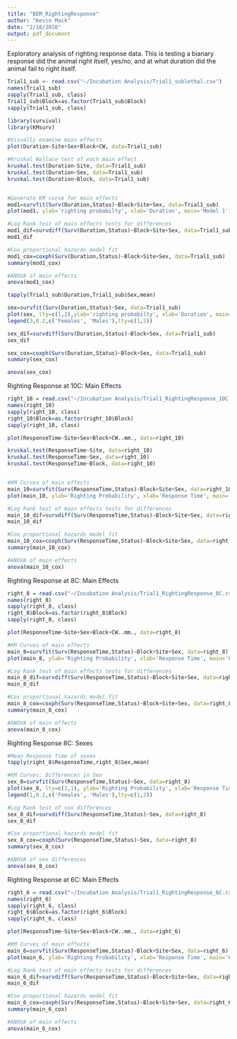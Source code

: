 ```yaml
---
title: "BEM_RightingResponse"
author: "Kevin Mack"
date: "2/18/2016"
output: pdf_document
---
```


Exploratory analysis of righting response data. This is testing a bianary response did the animal right itself, yes/no, and at what duration did the animal fail to right itself. 
```r
Trial1_sub <- read.csv("~/Incubation Analysis/Trial1_sublethal.csv")
names(Trial1_sub)
sapply(Trial1_sub, class)
Trial1_sub$Block=as.factor(Trial1_sub$Block)
sapply(Trial1_sub, class)

library(survival)
library(KMsurv)

#Visually examine main effects
plot(Duration~Site+Sex+Block+CW, data=Trial1_sub)

#Kruskal Wallace test of each main effect
kruskal.test(Duration~Site, data=Trial1_sub)
kruskal.test(Duration~Sex, data=Trial1_sub)
kruskal.test(Duration~Block, data=Trial1_sub)


#Generate KM curve for main effects
mod1=survfit(Surv(Duration,Status)~Block+Site+Sex, data=Trial1_sub)
plot(mod1, ylab='righting probabilty', xlab='Duration', main='Model 1') 

#Log Rank test of main effects tests for differences
mod1_dif=survdiff(Surv(Duration,Status)~Block+Site+Sex, data=Trial1_sub)
mod1_dif

#Cox proportional hazards model fit
mod1_cox=coxph(Surv(Duration,Status)~Block+Site+Sex, data=Trial1_sub)
summary(mod1_cox)

#ANOVA of main effects 
anova(mod1_cox)
```


```r
tapply(Trial1_sub$Duration,Trial1_sub$Sex,mean)

sex=survfit(Surv(Duration,Status)~Sex, data=Trial1_sub)
plot(sex, lty=c(1,2),ylab='righting probabilty', xlab='Duration', main='Sex')
legend(3,0.2,c('Females', 'Males'),lty=c(1,2))

sex_dif=survdiff(Surv(Duration,Status)~Block+Sex, data=Trial1_sub)
sex_dif

sex_cox=coxph(Surv(Duration,Status)~Block+Sex, data=Trial1_sub)
summary(sex_cox)

anova(sex_cox)
```










Righting Response at 10C: Main Effects
```r
right_10 = read.csv("~/Incubation Analysis/Trial1_RightingResponse_10C.csv")
names(right_10)
sapply(right_10, class)
right_10$Block=as.factor(right_10$Block)
sapply(right_10, class)

plot(ResponseTime~Site+Sex+Block+CW..mm., data=right_10)

kruskal.test(ResponseTime~Site, data=right_10)
kruskal.test(ResponseTime~Sex, data=right_10)
kruskal.test(ResponseTime~Block, data=right_10)


#KM Curves of main effects
main_10=survfit(Surv(ResponseTime,Status)~Block+Site+Sex, data=right_10)
plot(main_10, ylab='Righting Probability', xlab='Response Time', main='10 C') #disregard this

#Log Rank test of main effects tests for differences
main_10_dif=survdiff(Surv(ResponseTime,Status)~Block+Site+Sex, data=right_10)
main_10_dif

#Cox proportional hazards model fit
main_10_cox=coxph(Surv(ResponseTime,Status)~Block+Site+Sex, data=right_10)
summary(main_10_cox)

#ANOVA of main effects 
anova(main_10_cox)

```

Righting Response at 8C: Main Effects
```r
right_8 = read.csv("~/Incubation Analysis/Trial1_RightingResponse_8C.csv")
names(right_8)
sapply(right_8, class)
right_8$Block=as.factor(right_8$Block)
sapply(right_8, class)

plot(ResponseTime~Site+Sex+Block+CW..mm., data=right_8)

#KM Curves of main effects
main_8=survfit(Surv(ResponseTime,Status)~Block+Site+Sex, data=right_8)
plot(main_8, ylab='Righting Probability', xlab='Response Time', main='8 C') #disregard this

#Log Rank test of main effects tests for differences
main_8_dif=survdiff(Surv(ResponseTime,Status)~Block+Site+Sex, data=right_8)
main_8_dif

#Cox proportional hazards model fit
main_8_cox=coxph(Surv(ResponseTime,Status)~Block+Site+Sex, data=right_8)
summary(main_8_cox)

#ANOVA of main effects 
anova(main_8_cox)
```

Righting Response 8C: Sexes
```r
#Mean Response Time of sexes
tapply(right_8$ResponseTime,right_8$Sex,mean)

#KM Curves: Differences in Sex
sex_8=survfit(Surv(ResponseTime,Status)~Sex, data=right_8)
plot(sex_8, lty=c(2,1), ylab='Righting Probability', xlab='Response Time', main='8 C: Sex')
legend(1,0.2,c('Females', 'Males'),lty=c(1,2))

#Log Rank test of sex differences
sex_8_dif=survdiff(Surv(ResponseTime,Status)~Sex, data=right_8)
sex_8_dif

#Cox proportional hazards model fit
sex_8_cox=coxph(Surv(ResponseTime,Status)~Sex, data=right_8)
summary(sex_8_cox)

#ANOVA of sex differences 
anova(sex_8_cox)

```


Righting Response at 6C: Main Effects

```r
right_6 = read.csv("~/Incubation Analysis/Trial1_RightingResponse_6C.csv")
names(right_6)
sapply(right_6, class)
right_6$Block=as.factor(right_6$Block)
sapply(right_6, class)

plot(ResponseTime~Site+Sex+Block+CW..mm., data=right_6)

#KM Curves of main effects
main_6=survfit(Surv(ResponseTime,Status)~Block+Site+Sex, data=right_6)
plot(main_6, ylab='Righting Probability', xlab='Response Time', main='6 C') #disregard this

#Log Rank test of main effects tests for differences
main_6_dif=survdiff(Surv(ResponseTime,Status)~Block+Site+Sex, data=right_6)
main_6_dif

#Cox proportional hazards model fit
main_6_cox=coxph(Surv(ResponseTime,Status)~Block+Site+Sex, data=right_6)
summary(main_6_cox)

#ANOVA of main effects 
anova(main_6_cox)
```


